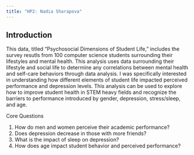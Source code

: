 ```yaml
---
title: "HP2: Nadia Sharapova"
---
```


## Introduction

This data, titled "Psychosocial Dimensions of Student Life," includes the survey resutls from 100 computer science students surrounding their lifestyles and mental health. This analysis uses data surrounding their lifestyle and social life to determine any correlations between mental health and self-care behaviors through data analysis. I was specifically interested in understanding how different elements of student life impacted perceived performance and depression levels. This analysis can be used to explore how to improve student health in STEM heavy fields and recognize the barriers to performance introduced by gender, depression, stress/sleep, and age.

Core Questions

1.  How do men and women perceive their academic performance?
2.  Does depression decrease in those with more friends?
3.  What is the impact of sleep on depression?
4.  How does age impact student behavior and perceived performance?

## 
